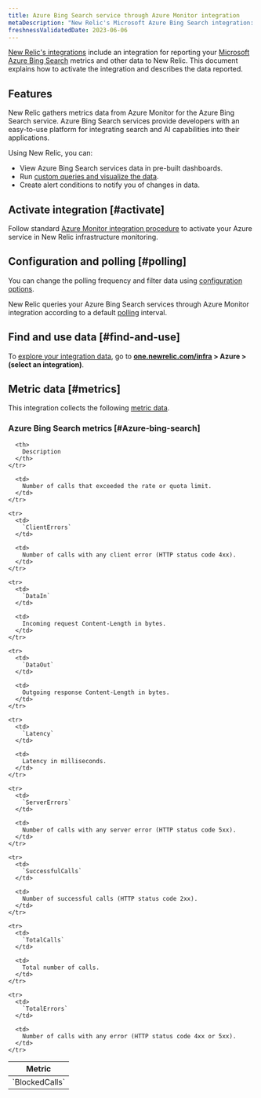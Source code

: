 ```yaml
---
title: Azure Bing Search service through Azure Monitor integration
metaDescription: "New Relic's Microsoft Azure Bing Search integration: what data it reports and how to enable it."
freshnessValidatedDate: 2023-06-06
---
```


[New Relic's integrations](/docs/infrastructure/introduction-infra-monitoring) include an integration for reporting your [Microsoft Azure Bing Search](https://learn.microsoft.com/en-us/bing/search-apis/bing-web-search/) metrics and other data to New Relic. This document explains how to activate the integration and describes the data reported.

## Features

New Relic gathers metrics data from Azure Monitor for the Azure Bing Search service. Azure Bing Search services provide developers with an easy-to-use platform for integrating search and AI capabilities into their applications.

Using New Relic, you can:

* View Azure Bing Search services data in pre-built dashboards.
* Run [custom queries and visualize the data](/docs/infrastructure/integrations-getting-started/getting-started/use-integration-data-new-relic-insights).
* Create alert conditions to notify you of changes in data.

## Activate integration [#activate]

Follow standard [Azure Monitor integration procedure](/docs/infrastructure/microsoft-azure-integrations/azure-integrations-list/azure-monitor) to activate your Azure service in New Relic infrastructure monitoring.

## Configuration and polling [#polling]

You can change the polling frequency and filter data using [configuration options](/docs/infrastructure/microsoft-azure-integrations/azure-integrations-list/azure-monitor/#settings).

New Relic queries your Azure Bing Search services through Azure Monitor integration according to a default [polling](/docs/infrastructure/microsoft-azure-integrations/azure-integrations-list/azure-monitor/#settings) interval.

## Find and use data [#find-and-use]

To [explore your integration data](/docs/infrastructure/integrations/find-use-infrastructure-integration-data), go to <DNT>**[one.newrelic.com/infra](https://one.newrelic.com/infra) > Azure > (select an integration)**</DNT>.

## Metric data [#metrics]

This integration collects the following [metric data](/docs/infrastructure/integrations-getting-started/getting-started/understand-integration-data-data-types#metric).

### Azure Bing Search metrics [#Azure-bing-search]

<table>
  <thead>
    <tr>
      <th style={{ width: "300px" }}>
        Metric
      </th>

      <th>
        Description
      </th>
    </tr>
  </thead>

  <tbody>
    <tr>
      <td>
        `BlockedCalls`
      </td>

      <td>
        Number of calls that exceeded the rate or quota limit.
      </td>
    </tr>

    <tr>
      <td>
        `ClientErrors`
      </td>

      <td>
        Number of calls with any client error (HTTP status code 4xx).
      </td>
    </tr>

    <tr>
      <td>
        `DataIn`
      </td>

      <td>
        Incoming request Content-Length in bytes.
      </td>
    </tr>

    <tr>
      <td>
        `DataOut`
      </td>

      <td>
        Outgoing response Content-Length in bytes.
      </td>
    </tr>

    <tr>
      <td>
        `Latency`
      </td>

      <td>
        Latency in milliseconds.
      </td>
    </tr>

    <tr>
      <td>
        `ServerErrors`
      </td>

      <td>
        Number of calls with any server error (HTTP status code 5xx).
      </td>
    </tr>

    <tr>
      <td>
        `SuccessfulCalls`
      </td>

      <td>
        Number of successful calls (HTTP status code 2xx).
      </td>
    </tr>

    <tr>
      <td>
        `TotalCalls`
      </td>

      <td>
        Total number of calls.
      </td>
    </tr>

    <tr>
      <td>
        `TotalErrors`
      </td>

      <td>
        Number of calls with any error (HTTP status code 4xx or 5xx).
      </td>
    </tr>
  </tbody>
</table>
